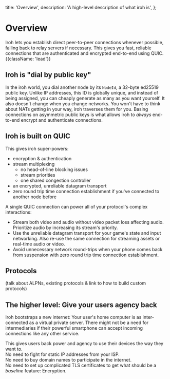   title: 'Overview',
  description:
    'A high-level description of what iroh is',
};


# Overview

Iroh lets you establish direct peer-to-peer connections whenever possible, falling back to relay servers if necessary.
This gives you fast, reliable connections that are authenticated and encrypted end-to-end using QUIC. {{className: 'lead'}}


## Iroh is "dial by public key"

In the iroh world, you dial another node by its `NodeId`, a 32-byte ed25519 public key.
Unlike IP addresses, this ID is globally unique, and instead of being assigned, you can cheaply generate as many as you want yourself.
It also doesn't change when you change networks.
You won't have to think about NATs getting in your way, iroh traverses them for you.
Basing connections on asymmetric public keys is what allows iroh to *always* end-to-end encrypt and authenticate connections.


## Iroh is built on QUIC

This gives iroh super-powers:
- encryption & authentication
- stream multiplexing
  - no head-of-line blocking issues
  - stream priorities
  - one shared congestion controller
- an encrypted, unreliable datagram transport
- zero round trip time connection establishment if you've connected to another node before

A single QUIC connection can power all of your protocol's complex interactions:
- Stream both video and audio without video packet loss affecting audio. Prioritize audio by increasing its stream's priority.
- Use the unreliable datagram transport for your game's state and input networking. Also re-use the same connection for streaming assets or real-time audio or video.
- Avoid unnecessary network round-trips when your phone comes back from suspension with zero round trip time connection establishment.


## Protocols

(talk about ALPNs, existing protocols & link to how to build custom protocols)


## The higher level: Give your users agency back

Iroh bootstraps a new internet: Your user's home computer is as inter-connected as a virtual private server.
There might not be a need for intermediaries if their powerful smartphone can accept incoming connections like any other service.

This gives users back power and agency to use their devices the way they want to.\
No need to fight for static IP addresses from your ISP.\
No need to buy domain names to participate in the internet.\
No need to set up complicated TLS certificates to get what should be a *baseline* feature: Encryption.
